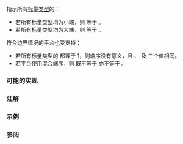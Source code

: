 {{cpp/title|endian}}
{{cpp/utility/bit/navbar}}
{{ddcl|header=bit|since=c++20|1=
enum class endian
{
    little = /* 实现定义 */,
    big    = /* 实现定义 */,
    native = /* 实现定义 */
};
}}

指示所有[[cpp/language/type|标量类型]]的{{enwiki|Endianness#Overview|端序}}：

* 若所有标量类型均为小端，则 {{tt|std::endian::native}} 等于 {{tt|std::endian::little}}。
* 若所有标量类型均为大端，则 {{tt|std::endian::native}} 等于 {{tt|std::endian::big}}。

符合边界情况的平台也受支持：
* 若所有标量类型的 {{tt|sizeof}} 都等于 1，则端序没有意义，且 {{tt|std::endian::little}}、{{tt|std::endian::big}} 及 {{tt|std::endian::native}} 三个值相同。
* 若平台使用混合端序，则 {{tt|std::endian::native}} 既不等于 {{tt|std::endian::big}} 亦不等于 {{tt|std::endian::little}}。

===可能的实现===
{{source|1=
enum class endian
{
#if defined(_MSC_VER) &amp;&amp; !defined(__clang__)
    little = 0,
    big    = 1,
    native = little
#else
    little = __ORDER_LITTLE_ENDIAN__,
    big    = __ORDER_BIG_ENDIAN__,
    native = __BYTE_ORDER__
#endif
};
}}

===注解===
{{feature test macro|__cpp_lib_endian|std=C++20|value=201907L|{{c|std::endian}}}}

===示例===
{{example
|code=
#include &lt;bit&gt;
#include &lt;iostream&gt;

int main()
{
    if constexpr (std::endian::native == std::endian::big)
        std::cout &lt;&lt; "大端\n";
    else if constexpr (std::endian::native == std::endian::little)
        std::cout &lt;&lt; "小端\n";
    else
        std::cout &lt;&lt; "混合端序\n";
}
|p=true
|output=
混合端序
}}

===参阅===
{{dsc begin}}
{{dsc inc|cpp/numeric/dsc byteswap}}
{{dsc see c|c/numeric/endian}}
{{dsc end}}

{{langlinks|de|en|es|fr|it|ja|pt|ru}}
